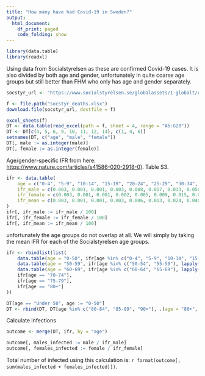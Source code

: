 ```yaml
---
title: "How many have had Covid-19 in Sweden?"
output:
  html_document:
    df_print: paged
    code_folding: show
---
```


```r
library(data.table)
library(readxl)
```

Using data from Socialstyrelsen as these are confirmed Covid-19 cases. It is also divided by both age and gender, unfortunately in quite coarse age groups but still better than FHM who only has age and gender separately.

```r
socstyr_url <- "https://www.socialstyrelsen.se/globalassets/1-globalt/covid-19-statistik/statistik-over-antal-avlidna-i-covid-19/statistik-covid19-avlidna.xlsx"

f <- file.path("socstyr_deaths.xlsx")
download.file(socstyr_url, destfile = f)

excel_sheets(f)
DT <- data.table(read_excel(path = f, sheet = 4, range = "A6:G20"))
DT <- DT[c(4, 5, 6, 9, 10, 11, 12, 14), c(1, 4, 6)]
setnames(DT, c("age", "male", "female"))
DT[, male := as.integer(male)]
DT[, female := as.integer(female)]
```

Age/gender-specific IFR from here: <https://www.nature.com/articles/s41586-020-2918-0)>. Table S3.

```r
ifr <- data.table(
    age = c("0-4", "5-9", "10-14", "15-19", "20-24", "25-29", "30-34", "35-39", "40-44", "45-49", "50-54", "55-59", "60-64", "65-69", "70-74", "75-79", "80+"),
    ifr_male = c(0.003, 0.001, 0.001, 0.003, 0.008, 0.017, 0.033, 0.056, 0.106, 0.168, 0.291, 0.448, 0.595, 1.452, 2.307, 4.260, 10.825),
    ifr_female = c(0.003, 0.001, 0.001, 0.002, 0.005, 0.009, 0.015, 0.025, 0.044, 0.073, 0.123, 0.197, 0.318, 0.698, 1.042, 2.145, 5.759),
    ifr_mean = c(0.003, 0.001, 0.001, 0.003, 0.006, 0.013, 0.024, 0.040, 0.075, 0.121, 0.207, 0.323, 0.456, 1.075, 1.674, 3.203, 8.292)
)
ifr[, ifr_male := ifr_male / 100]
ifr[, ifr_female := ifr_female / 100]
ifr[, ifr_mean := ifr_mean / 100]
```

unfortunately the age groups do not overlap at all. We will simply by taking the mean IFR for each of the Socialstyrelsen age groups.

```r

ifr <- rbindlist(list(
    data.table(age = "0-50", ifr[age %in% c("0-4", "5-9", "10-14", "15-19", "20-24", "25-29", "30-34", "35-39", "40-44", "45-49"), lapply(.SD, mean), .SDcols = c("ifr_male", "ifr_female", "ifr_mean")]),
    data.table(age = "50-59", ifr[age %in% c("50-54", "55-59"), lapply(.SD, mean), .SDcols = c("ifr_male", "ifr_female", "ifr_mean")]),
    data.table(age = "60-69", ifr[age %in% c("60-64", "65-69"), lapply(.SD, mean), .SDcols = c("ifr_male", "ifr_female", "ifr_mean")]),
    ifr[age == "70-74"],
    ifr[age == "75-79"],
    ifr[age == "80+"]
))

DT[age == "Under 50", age := "0-50"]
DT <- rbind(DT, DT[age %in% c("80-84", "85-89", "90+"), .(age = "80+", male = sum(male), female = sum(female))])
```

Calculate infections

```r
outcome <- merge(DT, ifr, by = "age")

outcome[, males_infected := male / ifr_male]
outcome[, females_infected := female / ifr_female]
```

Total number of infected using this calculation is: `r format(outcome[, sum(males_infected + females_infected)])`.
